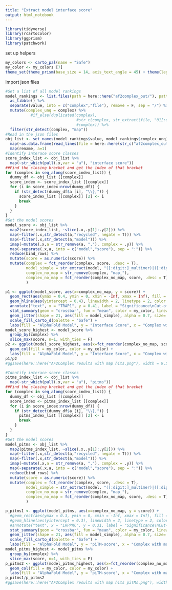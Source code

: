 ```yaml
---
title: "Extract model interface score"
output: html_notebook
---
```


```r
library(tidyverse)
library(rcartocolor)
library(ggprism)
library(patchwork)
```
set up helpers
```r
my_colors <- carto_pal(name = "Safe")
my_color <- my_colors [7]
theme_set(theme_prism(base_size = 14, axis_text_angle = 45) + theme(legend.title = element_text()))
```


Import json files
```r
#Get a list of all model rankings
model_rankings <- list.files(path = here::here("af2complex_out/"), pattern = "ranking_all", recursive = T) %>% 
  as_tibble() %>% 
  separate(value, into = c("complex","file"), remove = F, sep = "/") %>% 
  mutate(complex_unq = complex) %>% 
           #if_else(duplicated(complex), 
                               #str_c(complex, str_extract(file, "01[:digit:]+"), sep = "_"),
                               #complex)) %>% 
  filter(str_detect(complex, "map"))
#Read in the json files
obj_list <- set_names(model_rankings$value, model_rankings$complex_unq) %>% 
  map(~as.data.frame(read_lines(file = here::here(str_c("af2complex_out/",.x))))) %>% 
  map(rename, a=1)
#Identify interace score classes
score_index_list <- obj_list %>% 
  map(~str_which(pull(.x,var = "a"), "interface score"))
##Find the closing bracket and get the index of that bracket
for (complex in seq_along(score_index_list)) {
  dummy_df <- obj_list [[complex]]
  score_index <- score_index_list [[complex]]
  for (i in score_index:nrow(dummy_df)) {
    if (str_detect(dummy_df$a [i], "\\},")) {
      score_index_list [[complex]] [2] <- i
      break
    }
  }
}
#Get the model scores
model_score <- obj_list %>% 
  map2(score_index_list, ~slice(.x,.y[1]:.y[2])) %>% 
  map(~filter(.x,str_detect(a,"recycled", negate = T))) %>% 
  map(~filter(.x,str_detect(a,"model"))) %>% 
  imap(~mutate(.x,a = str_remove(a, ","), complex = .y)) %>% 
  map(~separate(.x,a, into = c("model","score"), sep = ":")) %>% 
  reduce(bind_rows) %>% 
  mutate(score = as.numeric(score)) %>% 
  mutate(complex = fct_reorder(complex, score, .desc = T),
         model_simple = str_extract(model, "([:digit:]_multimer)|([:digit:]_ptm)"), 
         complex_no_map = str_remove(complex, "map_"),
         complex_no_map = fct_reorder(complex_no_map, score, .desc = T)
         )
```


```r
p1 <- ggplot(model_score, aes(x=complex_no_map, y = score)) +
  geom_rect(aes(ymax = 0.4, ymin = 0, xmin = -Inf, xmax = Inf), fill = "grey90") +
  geom_hline(aes(yintercept = 0.4), linewidth = 2, linetype = 2, color = "grey70") +
  annotate("text", x = "TRAP1", y = 0.41, label = "Significance\nCut-off", color = "grey40", fontface = "bold") +
  stat_summary(geom = "crossbar", fun = "mean", color = my_color, linewidth = 1.2, width = 0.7) +
  geom_jitter(shape = 21, aes(fill = model_simple), alpha = 0.7, size= 3, width = 0.1) + 
  scale_fill_carto_d(palette = "Safe") +
  labs(fill = "AlphaFold Model", y = "Interface Score", x = "Complex with map")
model_score_highest <- model_score %>% 
  group_by(complex) %>% 
  slice_max(score, n=1, with_ties = F) 
p2 <- ggplot(model_score_highest, aes(x=fct_reorder(complex_no_map, score, .desc = T), y = score)) +
  geom_col(fill = my_color, color = my_color) +
  labs(fill = "AlphaFold Model", y = "Interface Score", x = "Complex with map", caption = "Highest score")
p1/p2
#ggsave(here::here("AF2Complex results with map hits.png"), width = 9.5, height = 10, dpi = 1080)
```

``` r
#Identify interace score classes
pitms_index_list <- obj_list %>% 
  map(~str_which(pull(.x,var = "a"), "pitms"))
##Find the closing bracket and get the index of that bracket
for (complex in seq_along(score_index_list)) {
  dummy_df <- obj_list [[complex]]
  score_index <- pitms_index_list [[complex]]
  for (i in score_index:nrow(dummy_df)) {
    if (str_detect(dummy_df$a [i], "\\},")) {
      pitms_index_list [[complex]] [2] <- i
      break
    }
  }
}
#Get the model scores
model_pitms <- obj_list %>% 
  map2(pitms_index_list, ~slice(.x,.y[1]:.y[2])) %>% 
  map(~filter(.x,str_detect(a,"recycled", negate = T))) %>% 
  map(~filter(.x,str_detect(a,"model"))) %>% 
  imap(~mutate(.x,a = str_remove(a, ","), complex = .y)) %>% 
  map(~separate(.x,a, into = c("model","score"), sep = ":")) %>% 
  reduce(bind_rows) %>% 
  mutate(score = as.numeric(score)) %>% 
  mutate(complex = fct_reorder(complex, score, .desc = T),
         model_simple = str_extract(model, "([:digit:]_multimer)|([:digit:]_ptm)"), 
         complex_no_map = str_remove(complex, "map_"),
         complex_no_map = fct_reorder(complex_no_map, score, .desc = T)
         )
```


```r
p_pitms1 <- ggplot(model_pitms, aes(x=complex_no_map, y = score)) +
  #geom_rect(aes(ymax = 0.3, ymin = 0, xmin = -Inf, xmax = Inf), fill = "grey90") +
  #geom_hline(aes(yintercept = 0.3), linewidth = 2, linetype = 2, color = "grey70") +
  #annotate("text", x = "LRPPRC", y = 0.31, label = "Significance\nCut-off", color = "grey40", fontface = "bold") +
  stat_summary(geom = "crossbar", fun = "mean", color = my_color, linewidth = 1.2, width = 0.7) +
  geom_jitter(shape = 21, aes(fill = model_simple), alpha = 0.7, size= 3, width = 0.1) + 
  scale_fill_carto_d(palette = "Safe") +
  labs(fill = "AlphaFold Model", y = "piTM-score", x = "Complex with map")
model_pitms_highest <- model_pitms %>% 
  group_by(complex) %>% 
  slice_max(score, n=1, with_ties = F) 
p_pitms2 <- ggplot(model_pitms_highest, aes(x=fct_reorder(complex_no_map, score, .desc = T), y = score)) +
  geom_col(fill = my_color, color = my_color) +
  labs(fill = "AlphaFold Model", y = "piTM-score", x = "Complex with map", caption = "Highest score")
p_pitms1/p_pitms2
#ggsave(here::here("AF2Complex results with map hits piTMs.png"), width = 9.5, height = 10, dpi = 1080)
```

